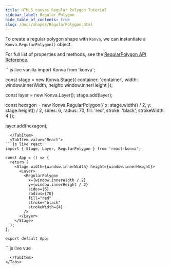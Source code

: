 ```yaml
---
title: HTML5 canvas Regular Polygon Tutorial
sidebar_label: Regular Polygon
hide_table_of_contents: true
slug: /docs/shapes/RegularPolygon.html
---
```


To create a regular polygon shape with `Konva`, we can instantiate a `Konva.RegularPolygon()` object.

For full list of properties and methods, see the [RegularPolygon API Reference](/api/Konva.RegularPolygon.html).


<Tabs>
  <TabItem value="Vanilla" default>
```js live vanilla
import Konva from 'konva';

const stage = new Konva.Stage({
  container: 'container',
  width: window.innerWidth,
  height: window.innerHeight
});

const layer = new Konva.Layer();
stage.add(layer);

const hexagon = new Konva.RegularPolygon({
  x: stage.width() / 2,
  y: stage.height() / 2,
  sides: 6,
  radius: 70,
  fill: 'red',
  stroke: 'black',
  strokeWidth: 4
});

layer.add(hexagon);
```
  </TabItem>
  <TabItem value="React">
```js live react
import { Stage, Layer, RegularPolygon } from 'react-konva';

const App = () => {
  return (
    <Stage width={window.innerWidth} height={window.innerHeight}>
      <Layer>
        <RegularPolygon
          x={window.innerWidth / 2}
          y={window.innerHeight / 2}
          sides={6}
          radius={70}
          fill="red"
          stroke="black"
          strokeWidth={4}
        />
      </Layer>
    </Stage>
  );
};

export default App;
```
  </TabItem>
  <TabItem value="Vue">
```js live vue
<template>
  <v-stage :config="stageSize">
    <v-layer>
      <v-regular-polygon :config="polygonConfig" />
    </v-layer>
  </v-stage>
</template>

<script setup>
const stageSize = {
  width: window.innerWidth,
  height: window.innerHeight
};

const polygonConfig = {
  x: window.innerWidth / 2,
  y: window.innerHeight / 2,
  sides: 6,
  radius: 70,
  fill: 'red',
  stroke: 'black',
  strokeWidth: 4
};
</script>
```
  </TabItem>
</Tabs>
